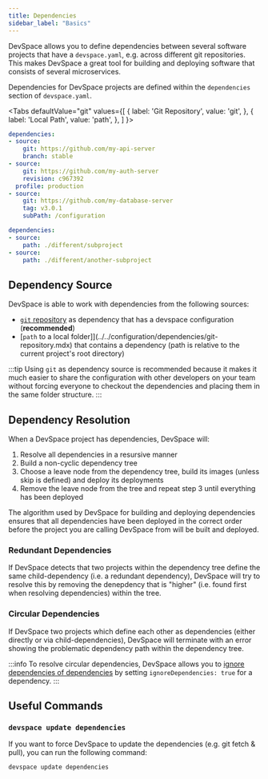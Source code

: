 ```yaml
---
title: Dependencies
sidebar_label: "Basics"
---
```



DevSpace allows you to define dependencies between several software projects that have a `devspace.yaml`, e.g. across different git repositories. This makes DevSpace a great tool for building and deploying software that consists of several microservices.

Dependencies for DevSpace projects are defined within the `dependencies` section of `devspace.yaml`.

<Tabs
  defaultValue="git"
  values={[
    { label: 'Git Repository', value: 'git', },
    { label: 'Local Path', value: 'path', },
  ]
}>
<TabItem value="git">

```yaml
dependencies:
- source:
    git: https://github.com/my-api-server
    branch: stable
- source:
    git: https://github.com/my-auth-server
    revision: c967392
  profile: production
- source:
    git: https://github.com/my-database-server
    tag: v3.0.1
    subPath: /configuration
```

</TabItem>
<TabItem value="path">

```yaml
dependencies:
- source:
    path: ./different/subproject
- source:
    path: ./different/another-subproject
```

</TabItem>
</Tabs>


## Dependency Source
DevSpace is able to work with dependencies from the following sources:
- [`git` repository](../../configuration/dependencies/git-repository.mdx) as dependency that has a devspace configuration (**recommended**)
- [`path` to a local folder]](../../configuration/dependencies/git-repository.mdx) that contains a dependency (path is relative to the current project's root directory)

:::tip 
Using `git` as dependency source is recommended because it makes it much easier to share the configuration with other developers on your team without forcing everyone to checkout the dependencies and placing them in the same folder structure.
:::


## Dependency Resolution
When a DevSpace project has dependencies, DevSpace will:

1. Resolve all dependencies in a resursive manner
2. Build a non-cyclic dependency tree
3. Choose a leave node from the dependency tree, build its images (unless skip is defined) and deploy its deployments
4. Remove the leave node from the tree and repeat step 3 until everything has been deployed

The algorithm used by DevSpace for building and deploying dependencies ensures that all dependencies have been deployed in the correct order before the project you are calling DevSpace from will be built and deployed.

### Redundant Dependencies
If DevSpace detects that two projects within the dependency tree define the same child-dependency (i.e. a redundant dependency), DevSpace will try to resolve this by removing the denepdency that is "higher" (i.e. found first when resolving dependencies) within the tree.

### Circular Dependencies
If DevSpace two projects which define each other as dependencies (either directly or via child-dependencies), DevSpace will terminate with an error showing the problematic dependency path within the dependency tree.

:::info
To resolve circular dependencies, DevSpace allows you to [ignore dependencies of dependencies](#ignore-dependencies-of-dependencies) by setting `ignoreDependencies: true` for a dependency.
:::


## Useful Commands

### `devspace update dependencies`
If you want to force DevSpace to update the dependencies (e.g. git fetch & pull), you can run the following command:
```bash
devspace update dependencies
```
